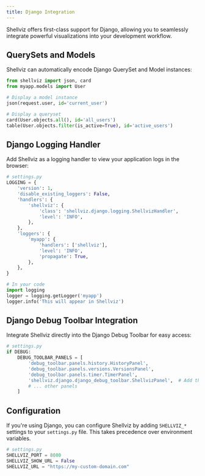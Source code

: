 ```yaml
---
title: Django Integration
---
```


Shellviz offers first-class support for Django, allowing you to seamlessly integrate powerful visualizations into your development workflow.

## QuerySets and Models
Shellviz can automatically encode Django QuerySet and Model instances:
```python
from shellviz import json, card
from myapp.models import User

# Display a model instance
json(request.user, id='current_user')

# Display a queryset
card(User.objects.all(), id='all_users')
table(User.objects.filter(is_active=True), id='active_users')
```

## Django Logging Handler
Add Shellviz as a logging handler to view your application logs in the browser:
```python
# settings.py
LOGGING = {
    'version': 1,
    'disable_existing_loggers': False,
    'handlers': {
        'shellviz': {
            'class': 'shellviz.django.logging.ShellvizHandler',
            'level': 'INFO',
        },
    },
    'loggers': {
        'myapp': {
            'handlers': ['shellviz'],
            'level': 'INFO',
            'propagate': True,
        },
    },
}

# In your code
import logging
logger = logging.getLogger('myapp')
logger.info('This will appear in Shellviz')
```

## Django Debug Toolbar Integration
Integrate Shellviz directly into the Django Debug Toolbar for easy access:
```python
# settings.py
if DEBUG:
    DEBUG_TOOLBAR_PANELS = [
        'debug_toolbar.panels.history.HistoryPanel',
        'debug_toolbar.panels.versions.VersionsPanel',
        'debug_toolbar.panels.timer.TimerPanel',
        'shellviz.django.django_debug_toolbar.ShellvizPanel',  # Add this
        # ... other panels
    ]
```

## Configuration
If you're using Django, you can configure Shellviz by adding `SHELLVIZ_*` settings to your `settings.py` file. This takes precedence over environment variables.

```python
# settings.py
SHELLVIZ_PORT = 8080
SHELLVIZ_SHOW_URL = False
SHELLVIZ_URL = "https://my-custom-domain.com"
```
